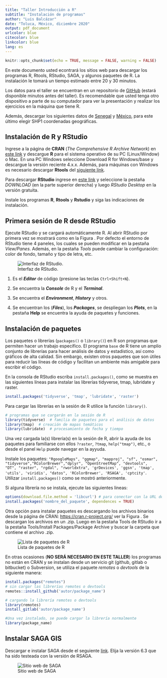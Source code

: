 ```yaml
---
title: "Taller Introducción a R"
subtitle: "Instalación de programas"
author: "Luis Balcázar"
date: "Toluca, México, diciembre 2020"
output: pdf_document
urlcolor: blue
citecolor: blue
linkcolor: blue
lang: es
---
```



```r
knitr::opts_chunk$set(echo = TRUE, message = FALSE, warning = FALSE)
```

En este documento usted econtrará los sitios web para descargar los programas R, Rtools, RStudio, SAGA, y algunos paquetes de R. La instalación le tomará un tiempo estimado entre 20 y 30 minutos. 

Los datos para el taller se encuentran en un repositorio de  [GitHub](https://github.com/lebalcazar/R_IITCA.git) (estará disponible minutos antes del taller). Es recomendable que usted tenga otro dispositivo a parte de su computador para ver la presentación y realizar los ejercicios en la máquina que tiene R. 

Además, descargar los siguientes datos de [Senegal](https://www.dropbox.com/s/tkkqyz2kaqoh4cj/DEM_Senegal.7z?dl=0) y   [México](http://www.conabio.gob.mx/informacion/metadata/gis/dipoest00gw.xml?_xsl=/db/metadata/xsl/fgdc_html.xsl&_indent=no), para este último elegir SHP1 coordenadas geográficas.



## Instalación de R y RStudio

Ingrese a la página de **CRAN** (*The Comprehensive $R$ Archive Network*) en [este link](https://cran.r-project.org/)  y descargue **R** para el sistema operativo de su PC (Linux/Window) o Mac. En una PC Windows seleccione Download R for Windows/base y descargue la versión reciente 4.x.x. Además, para máquinas con Windows es necesario descargar **Rtools** del [siguiente link](https://cran.r-project.org/bin/windows/Rtools/). 


Para descargar **RStudio** ingrese  en [este link](https://rstudio.com/products/rstudio/) y seleccione la pestaña _DOWNLOAD_ (en la parte superior derecha) y luego _RStudio Desktop_  en la versión gratuita. 

Instale los programas **R**, **Rtools** y **Rstudio** y siga las indicaciones de instalación.

## Primera sesión de R desde RStudio

Ejecute RStudio y se cargará automáticamente R. Al abrir RStudio por primera vez se mostrará como en la Figura \ref{fig1}. Por defecto el entorno de RStudio tiene 4 paneles, los cuales se pueden modificar en la pestaña _View/Panes_. Además, en la pestaña _Tools_ puede cambiar la configuración: color de fondo, tamaño y tipo de letra, etc. 


![Interfaz de RStudio.\label{fig1}](rstudio.png)

1) Es el *__Editor__* de código (presione las teclas `Ctrl+Shift+N`).

2) Se encuentra la __*Console*__ de R y el *__Terminal__*. 

3) Se encuentra el *__Environment__*, *__History__* y otros.

4) Se encuentran los (**_Files_**), los *__Packages__*, se despliegan los _**Plots**_, en la pestaña __Help__ se encuentra la ayuda de paquetes y funciones.


## Instalación de paquetes

Los paquetes o librerías (`packages()` o `library()`) en R son programas que permiten hacer un trabajo específico. El programa `base` de R tiene un amplio conjunto de librerías para hacer análisis de datos y estadístico, así como gráficos de alta calidad. Sin embargo, existen otros paquetes que son útiles para reducir las líneas de código y facilitan un ambiente más amigable para escribir el código.

En la consola de RStudio escriba `install.packages()`, como se muestra en las siguientes líneas para instalar las librerías tidyverse, tmap, lubridate y raster. 

```r
install.packages('tidyverse', 'tmap', 'lubridate', 'raster')
```

Para cargar las librerías en la sesión de R utilice la función `library()`. 

```r
# programas que se cargarán en la sesión de R
library(tidyverse)  # familia de paquetes para el análisis de datos
library(tmap)  # creación de mapas temáticos
library(lubridate)  # procesamiento de fecha y tiempo
```

Una vez cargada la(s) librería(s) en la sesión de R, abrir la ayuda de los paquetes para familiarse con ellos `?raster`, `?tmap`, `help("tmap")`, etc., o desde el panel `Help` puede navegar en la ayyuda. 

Instale los paquetes: `"RgoogleMaps", "ggmap", "mapproj", "sf", "osmar", "tidyverse","RColorBrewer","dplyr", "OpenStreetMap", "devtools",  "DT", "raster", "rgdal", "rworldxtra", 'grDevices', 'ggsn', 'tmap', 'utils', 'viridis', "datos", 'RColorBrewer', 'RSAGA', 'cptcity'`. Utilizar `install.packages()` como se mostró anteriormente.

Si alguna librería no se instala, ejecute las siguientes lineas:

```r
options(download.file.method = 'libcurl') # para conectar con la URL del paquete 
install.packages('nombre_del_paquete', dependences = TRUE)
```

Otra opción para instalar paquetes es descargando los archivos binarios desde la página de CRAN: <https://cran.r-project.org/> ver la Figura \ref{fig2}. Se descargan los archivos en un .zip. Luego en la pestaña Tools de RStudio ir a la pestaña Tools/Install Packages/Package Archive y buscar la carpeta que contiene el archivo .zip. 

![Lista de paquetes de R\label{fig2}](lista_paquetes.png)

En otras ocasiones (**NO SERÁ NECESARIO EN ESTE TALLER**) los programas no están en CRAN y se instalan desde un servicio git (github, gitlab o bitbucket) o Subversion, se utiliza el paquete *remotes* o *devtools* de la siguiente manera:

```r
install.packages("remotes")
# sin cargar las librerías remotes o devtools
remotes::install_github('autor/package_name')

# cargando la librería remotes o devtools
library(remotes)
install_gitlab('autor/package_name')

#Una vez instalado, se puede cargar la librería normalmente
library(package_name)
```

## Instalar SAGA GIS

Descargar e instalar SAGA desde el seguiente [link](https://sourceforge.net/projects/saga-gis/files/). Elija la versión 6.3 que ha sido testeada con la versión de RSAGA.

![Sitio web de SAGA](saga.png)



